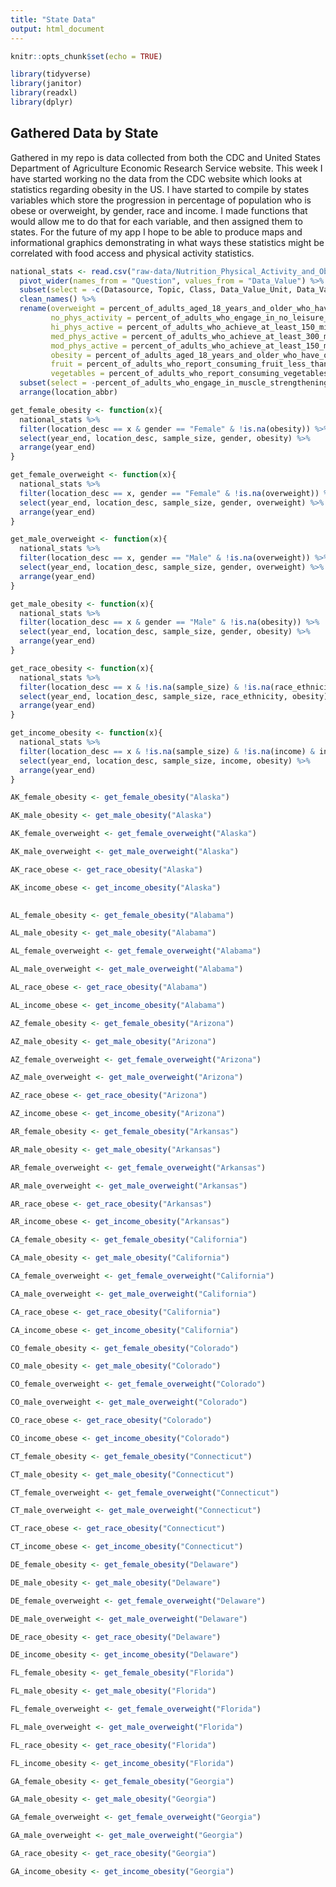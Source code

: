 ```yaml
---
title: "State Data"
output: html_document
---
```


```r
knitr::opts_chunk$set(echo = TRUE)

library(tidyverse)
library(janitor)
library(readxl)
library(dplyr)
```

## Gathered Data by State

Gathered in my repo is data collected from both the CDC and United States Department of Agriculture Economic Research Service website. This week I have started working no the data from the CDC website which looks at statistics regarding obesity in the US. I have started to compile by states variables which store the progression in percentage of population who is obese or overweight, by gender, race and income. I made functions that would allow me to do that for each variable, and then assigned them to states. For the future of my app I hope to be able to produce maps and informational graphics demonstrating in what ways these statistics might be correlated with food access and physical activity statistics.

```r

national_stats <- read.csv("raw-data/Nutrition_Physical_Activity_and_Obesity.csv") %>%
  pivot_wider(names_from = "Question", values_from = "Data_Value") %>%
  subset(select = -c(Datasource, Topic, Class, Data_Value_Unit, Data_Value_Type, Data_Value_Alt, Data_Value_Footnote, Data_Value_Footnote_Symbol, Low_Confidence_Limit, High_Confidence_Limit, Total, Education, GeoLocation, ClassID, TopicID, QuestionID, DataValueTypeID, LocationID, StratificationCategory1, Stratification1, StratificationCategoryId1, StratificationID1))%>%
  clean_names() %>%
  rename(overweight = percent_of_adults_aged_18_years_and_older_who_have_an_overweight_classification, 
         no_phys_activity = percent_of_adults_who_engage_in_no_leisure_time_physical_activity, 
         hi_phys_active = percent_of_adults_who_achieve_at_least_150_minutes_a_week_of_moderate_intensity_aerobic_physical_activity_or_75_minutes_a_week_of_vigorous_intensity_aerobic_physical_activity_and_engage_in_muscle_strengthening_activities_on_2_or_more_days_a_week, 
         med_phys_active = percent_of_adults_who_achieve_at_least_300_minutes_a_week_of_moderate_intensity_aerobic_physical_activity_or_150_minutes_a_week_of_vigorous_intensity_aerobic_activity_or_an_equivalent_combination,
         mod_phys_active = percent_of_adults_who_achieve_at_least_150_minutes_a_week_of_moderate_intensity_aerobic_physical_activity_or_75_minutes_a_week_of_vigorous_intensity_aerobic_activity_or_an_equivalent_combination,
         obesity = percent_of_adults_aged_18_years_and_older_who_have_obesity, 
         fruit = percent_of_adults_who_report_consuming_fruit_less_than_one_time_daily, 
         vegetables = percent_of_adults_who_report_consuming_vegetables_less_than_one_time_daily) %>%
  subset(select = -percent_of_adults_who_engage_in_muscle_strengthening_activities_on_2_or_more_days_a_week) %>%
  arrange(location_abbr)

```

```r
get_female_obesity <- function(x){
  national_stats %>%
  filter(location_desc == x & gender == "Female" & !is.na(obesity)) %>%
  select(year_end, location_desc, sample_size, gender, obesity) %>%
  arrange(year_end)
}

get_female_overweight <- function(x){
  national_stats %>%
  filter(location_desc == x, gender == "Female" & !is.na(overweight)) %>%
  select(year_end, location_desc, sample_size, gender, overweight) %>%
  arrange(year_end)
}

get_male_overweight <- function(x){
  national_stats %>%
  filter(location_desc == x, gender == "Male" & !is.na(overweight)) %>%
  select(year_end, location_desc, sample_size, gender, overweight) %>%
  arrange(year_end)
}

get_male_obesity <- function(x){
  national_stats %>%
  filter(location_desc == x & gender == "Male" & !is.na(obesity)) %>%
  select(year_end, location_desc, sample_size, gender, obesity) %>%
  arrange(year_end)
}

get_race_obesity <- function(x){
  national_stats %>%
  filter(location_desc == x & !is.na(sample_size) & !is.na(race_ethnicity) & race_ethnicity != "" & !is.na(obesity)) %>%
  select(year_end, location_desc, sample_size, race_ethnicity, obesity) %>%
  arrange(year_end)
}

get_income_obesity <- function(x){
  national_stats %>%
  filter(location_desc == x & !is.na(sample_size) & !is.na(income) & income != "" & income != "Data not reported" & !is.na(obesity)) %>%
  select(year_end, location_desc, sample_size, income, obesity) %>%
  arrange(year_end)
}
```

```r
AK_female_obesity <- get_female_obesity("Alaska")

AK_male_obesity <- get_male_obesity("Alaska")

AK_female_overweight <- get_female_overweight("Alaska")

AK_male_overweight <- get_male_overweight("Alaska")

AK_race_obese <- get_race_obesity("Alaska")

AK_income_obese <- get_income_obesity("Alaska")
  
```

```r
AL_female_obesity <- get_female_obesity("Alabama")

AL_male_obesity <- get_male_obesity("Alabama")

AL_female_overweight <- get_female_overweight("Alabama")

AL_male_overweight <- get_male_overweight("Alabama")

AL_race_obese <- get_race_obesity("Alabama")

AL_income_obese <- get_income_obesity("Alabama")
```

```r
AZ_female_obesity <- get_female_obesity("Arizona")

AZ_male_obesity <- get_male_obesity("Arizona")

AZ_female_overweight <- get_female_overweight("Arizona")

AZ_male_overweight <- get_male_overweight("Arizona")

AZ_race_obese <- get_race_obesity("Arizona")

AZ_income_obese <- get_income_obesity("Arizona")
```

```r
AR_female_obesity <- get_female_obesity("Arkansas")

AR_male_obesity <- get_male_obesity("Arkansas")

AR_female_overweight <- get_female_overweight("Arkansas")

AR_male_overweight <- get_male_overweight("Arkansas")

AR_race_obese <- get_race_obesity("Arkansas")

AR_income_obese <- get_income_obesity("Arkansas")
```

```r
CA_female_obesity <- get_female_obesity("California")

CA_male_obesity <- get_male_obesity("California")

CA_female_overweight <- get_female_overweight("California")

CA_male_overweight <- get_male_overweight("California")

CA_race_obese <- get_race_obesity("California")

CA_income_obese <- get_income_obesity("California")
```

```r
CO_female_obesity <- get_female_obesity("Colorado")

CO_male_obesity <- get_male_obesity("Colorado")

CO_female_overweight <- get_female_overweight("Colorado")

CO_male_overweight <- get_male_overweight("Colorado")

CO_race_obese <- get_race_obesity("Colorado")

CO_income_obese <- get_income_obesity("Colorado")
```

```r
CT_female_obesity <- get_female_obesity("Connecticut")

CT_male_obesity <- get_male_obesity("Connecticut")

CT_female_overweight <- get_female_overweight("Connecticut")

CT_male_overweight <- get_male_overweight("Connecticut")

CT_race_obese <- get_race_obesity("Connecticut")

CT_income_obese <- get_income_obesity("Connecticut")
```

```r
DE_female_obesity <- get_female_obesity("Delaware")

DE_male_obesity <- get_male_obesity("Delaware")

DE_female_overweight <- get_female_overweight("Delaware")

DE_male_overweight <- get_male_overweight("Delaware")

DE_race_obesity <- get_race_obesity("Delaware")

DE_income_obesity <- get_income_obesity("Delaware")
```

```r
FL_female_obesity <- get_female_obesity("Florida")

FL_male_obesity <- get_male_obesity("Florida")

FL_female_overweight <- get_female_overweight("Florida")

FL_male_overweight <- get_male_overweight("Florida")

FL_race_obesity <- get_race_obesity("Florida")

FL_income_obesity <- get_income_obesity("Florida")
```

```r
GA_female_obesity <- get_female_obesity("Georgia")

GA_male_obesity <- get_male_obesity("Georgia")

GA_female_overweight <- get_female_overweight("Georgia")

GA_male_overweight <- get_male_overweight("Georgia")

GA_race_obesity <- get_race_obesity("Georgia")

GA_income_obesity <- get_income_obesity("Georgia")

```